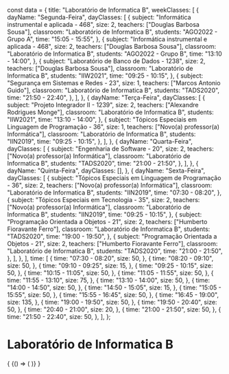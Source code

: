 const data = {
  title: "Laboratório de Informatica B",
  weekClasses: [
    {
      dayName: "Segunda-Feira",
      dayClasses: [
        {
          subject: "Informática instrumental e aplicada - 468",
          size: 2,
          teachers: ["Douglas Barbosa Sousa"],
          classroom: "Laboratório de Informatica B",
          students: "AGO2022 - Grupo A",
          time: "15:05 - 15:55",
        },
        {
          subject: "Informática instrumental e aplicada - 468",
          size: 2,
          teachers: ["Douglas Barbosa Sousa"],
          classroom: "Laboratório de Informatica B",
          students: "AGO2022 - Grupo B",
          time: "13:10 - 14:00",
        },
        {
          subject: "Laboratório de Banco de Dados - 1238",
          size: 2,
          teachers: ["Douglas Barbosa Sousa"],
          classroom: "Laboratório de Informatica B",
          students: "IIW2021",
          time: "09:25 - 10:15",
        },
        {
          subject: "Segurança em Sistemas e Redes - 23",
          size: 1,
          teachers: ["Marcos Antonio Guido"],
          classroom: "Laboratório de Informatica B",
          students: "TADS2020",
          time: "21:50 - 22:40",
        },
      ],
    },
    {
      dayName: "Terça-Feira",
      dayClasses: [
        {
          subject: "Projeto Integrador II - 1239",
          size: 2,
          teachers: ["Alexandre Rodrigues Monge"],
          classroom: "Laboratório de Informatica B",
          students: "IIW2021",
          time: "13:10 - 14:00",
        },
        {
          subject: "Tópicos Especiais em Linguagem de Programação - 36",
          size: 1,
          teachers: ["Novo(a) professor(a) Informática"],
          classroom: "Laboratório de Informatica B",
          students: "IIN2019",
          time: "09:25 - 10:15",
        },
      ],
    },
    {
      dayName: "Quarta-Feira",
      dayClasses: [
        {
          subject: "Engenharia de Software - 20",
          size: 2,
          teachers: ["Novo(a) professor(a) Informática"],
          classroom: "Laboratório de Informatica B",
          students: "TADS2020",
          time: "21:00 - 21:50",
        },
      ],
    },
    {
      dayName: "Quinta-Feira",
      dayClasses: [],
    },
    {
      dayName: "Sexta-Feira",
      dayClasses: [
        {
          subject: "Tópicos Especiais em Linguagem de Programação - 36",
          size: 2,
          teachers: ["Novo(a) professor(a) Informática"],
          classroom: "Laboratório de Informatica B",
          students: "IIN2019",
          time: "07:30 - 08:20",
        },
        {
          subject: "Tópicos Especiais em Tecnologia - 35",
          size: 2,
          teachers: ["Novo(a) professor(a) Informática"],
          classroom: "Laboratório de Informatica B",
          students: "IIN2019",
          time: "09:25 - 10:15",
        },
        {
          subject: "Programação Orientada a Objetos - 21",
          size: 2,
          teachers: ["Humberto Fioravante Ferro"],
          classroom: "Laboratório de Informatica B",
          students: "TADS2020",
          time: "19:00 - 19:50",
        },
        {
          subject: "Programação Orientada a Objetos - 21",
          size: 2,
          teachers: ["Humberto Fioravante Ferro"],
          classroom: "Laboratório de Informatica B",
          students: "TADS2020",
          time: "21:00 - 21:50",
        },
      ],
    },
  ],
  time: [
    {
      time: "07:30 - 08:20",
      size: 50,
    },
    {
      time: "08:20 - 09:10",
      size: 50,
    },
    {
      time: "09:10 - 09:25",
      size: 15,
    },
    {
      time: "09:25 - 10:15",
      size: 50,
    },
    {
      time: "10:15 - 11:05",
      size: 50,
    },
    {
      time: "11:05 - 11:55",
      size: 50,
    },
    {
      time: "11:55 - 13:10",
      size: 75,
    },
    {
      time: "13:10 - 14:00",
      size: 50,
    },
    {
      time: "14:00 - 14:50",
      size: 50,
    },
    {
      time: "14:50 - 15:05",
      size: 15,
    },
    {
      time: "15:05 - 15:55",
      size: 50,
    },
    {
      time: "15:55 - 16:45",
      size: 50,
    },
    {
      time: "16:45 - 19:00",
      size: 135,
    },
    {
      time: "19:00 - 19:50",
      size: 50,
    },
    {
      time: "19:50 - 20:40",
      size: 50,
    },
    {
      time: "20:40 - 21:00",
      size: 20,
    },
    {
      time: "21:00 - 21:50",
      size: 50,
    },
    {
      time: "21:50 - 22:40",
      size: 50,
    },
  ],
};

# Laboratório de Informatica B

<div>
  {
    <BrowserOnly>
      {() => (
        <Grid
          title={data.title}
          weekClasses={data.weekClasses}
          time={data.time}
        />
      )}
    </BrowserOnly>
  }
</div>
